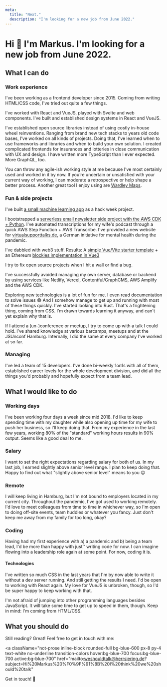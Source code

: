 ```yaml
---
meta:
  title: "Next."
  description: "I'm looking for a new job from June 2022."
---
```


# Hi 👋 I'm Markus. I'm looking for a new job from June 2022.

## What I can do

### Work experience

I've been working as a frontend developer since 2015. Coming from writing HTML/CSS code, I've tried out quite a few things.

I've worked with React and VueJS, played with Svelte and web components. I've built and established design systems in React and VueJS.

I've established open source libraries instead of using costly in-house wheel reinventions. Ranging from brand new tech stacks to years old code bases, I’ve worked on all kinds of projects. Doing that, I've learned when to use frameworks and libraries and when to build your own solution. I created complicated frontends for insurances and lotteries in close communication with UX and design. I have written more TypeScript than I ever expected. More GraphQL, too.

You can throw any agile-ish working style at me because I’ve most certainly used and worked in it by now. If you’re uncertain or unsatisfied with your current way of working, I can moderate a retrospective or help shape a better process. Another great tool I enjoy using are [Wardley Maps](https://medium.com/wardleymaps).

### Fun & side projects

I've built [a small machine learning app](https://github.com/HerrBertling/wireframe-to-code) as a hack week project.

I bootstrapped a [serverless email newsletter side project with the AWS CDK + Python](https://github.com/HerrBertling/swing-trading-newsletter-aws-cdk). I've automated transcriptions for my wife's podcast through a quick AWS Step Function + AWS Transcribe. I've provided a new website for [virtualsupporttalks.de](https://www.virtualsupporttalks.de/en/), a German initiative for mental health during the pandemic.

I've dabbled with web3 stuff. Results: A [simple Vue/Vite starter template](https://github.com/HerrBertling/simple-vite-eth) + an Ethereum [blockies implementation in Vue3](https://github.com/HerrBertling/vue-blockies)

I try to fix open source projects when I hit a wall or find a bug.

I've successfully avoided managing my own server, database or backend by using services like Netlify, Vercel, Contentful/GraphCMS, AWS Amplify and the AWS CDK.

Exploring new technologies is a lot of fun for me. I even read documentation to solve issues 😅 And I somehow manage to get up and running with most of these things quickly. I've started looking into Rust. That's a frightening thing, coming from CSS. I'm drawn towards learning it anyway, and can't yet explain why that is.

If I attend a (un-)conference or meetup, I try to come up with a talk I could hold. I’ve shared knowledge at various barcamps, meetups and at the JSUnconf Hamburg. Internally, I did the same at every company I’ve worked at so far.

### Managing

I've led a team of 15 developers. I've done bi-weekly 1on1s with all of them, established career levels for the whole development division, and did all the things you'd probably and hopefully expect from a team lead.

## What I would like to do

### Working days

I've been working four days a week since mid 2018. I'd like to keep spending time with my daughter while also opening up time for my wife to push her business, so I'll keep doing that. From my experience in the last few years, working 80% of the "standard" working hours results in 90% output. Seems like a good deal to me.

### Salary

I want to set the right expectations regarding salary for both of us. In my last job, I earned slightly above senior level range. I plan to keep doing that. Happy to find out what "slightly above senior level" means to you 😊

### Remote

I will keep living in Hamburg, but I'm not bound to employers located in my current city. Throughout the pandemic, I've got used to working remotely. I'd love to meet colleagues from time to time in whichever way, so I'm open to doing off-site events, team huddles or whatever you fancy. Just don't keep me away from my family for too long, okay?

### Coding

Having had my first experience with a) a pandemic and b) being a team lead, I'd be more than happy with just™ writing code for now. I can imagine flowing into a leadership role again at some point. For now, coding it is.

#### Technologies

I've written so much CSS in the last years that I'm by now able to write it without a dev server running. And still getting the results I need. I'd be open to working with React again. My love for VueJS is unbroken, though, so I'd be super happy to keep working with that.

I'm not afraid of jumping into other programming languages besides JavaScript. It will take some time to get up to speed in them, though. Keep in mind: I'm coming from HTML/CSS.

## What you should do

Still reading? Great! Feel free to get in touch with me:

<a
  className="not-prose inline-block rounded-full bg-blue-600 px-8 py-4 text-white no-underline transition-colors hover:bg-blue-700 focus:bg-blue-700 active:bg-blue-700"
  href="mailto&#x3A;weshouldtalk@herrsiering.de?subject=Hi%20Markus%20%F0%9F%91%8B%20I%20think%20we%20should%20talk"
>
  Get in touch! 📨
</a>
